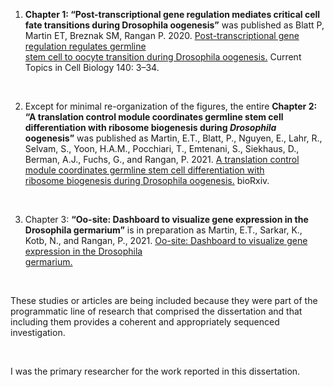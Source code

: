 \setstretch{2.0}

1.  **Chapter 1: "Post-transcriptional gene regulation mediates critical cell fate transitions during Drosophila oogenesis"** was published as Blatt P, Martin ET, Breznak SM, Rangan P. 2020. [Post-transcriptional gene regulation regulates germline]{.ul}  
[stem cell to oocyte transition during Drosophila oogenesis.]{.ul} Current Topics in Cell Biology 140: 3--34.  

**\
**

2.  Except for minimal re-organization of the figures, the entire **Chapter 2: "A translation control module coordinates germline stem cell differentiation with ribosome biogenesis during *Drosophila* oogenesis"** was published as Martin, E.T., Blatt, P., Nguyen, E., Lahr, R., Selvam, S., Yoon, H.A.M., Pocchiari, T., Emtenani, S., Siekhaus, D., Berman, A.J., Fuchs, G., and Rangan, P. 2021. [A translation control module coordinates germline stem cell differentiation with]{.ul}  
[ribosome biogenesis during Drosophila oogenesis.]{.ul} bioRxiv.  

**\
**

3.  Chapter 3: **"Oo-site: Dashboard to visualize gene expression in the Drosophila germarium"** is in preparation as Martin, E.T., Sarkar, K., Kotb, N., and Rangan, P., 2021. [Oo-site: Dashboard to visualize gene expression in the Drosophila]{.ul}  
[germarium.]{.ul}  

**\
**

These studies or articles are being included because they were part of the programmatic line of research that comprised the dissertation and that including them provides a coherent and appropriately sequenced investigation.  

**\
**

I was the primary researcher for the work reported in this dissertation.
